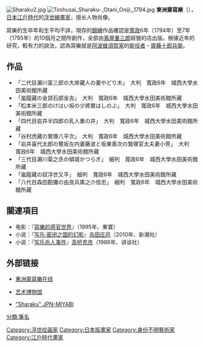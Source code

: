 [[File:Sharaku2.jpg|thumb]]
{{japanese|japanese=東洲斎 写楽|kana=とうしゅうさい しゃらく|romaji=Tōshūsai Sharaku}}
[[File:Toshusai_Sharaku-_Otani_Oniji,_1794.jpg|thumb]]
'''東洲齋寫樂'''（{{bd|?||?|}}），[[日本|日本]][[江戶時代|江戶時代]]的[[浮世繪|浮世繪]][[畫家|畫家]]，擅长人物肖像。

寫樂的生卒年和生平均不詳，現存的[[錦繪|錦繪]]作品確認是[[寬政|寬政]]6年（1794年）至7年（1795年）的10個月之間所創作，全部由[[蔦屋重三郎|蔦屋重三郎]]經營的店出版。根據近年的研究，較有力的說法，認為寫樂就是[[阿波|阿波]][[蜂須賀家|蜂須賀家]]的[[能劇|能役者]]・[[齋藤十郎兵衛|齋藤十郎兵衛]]。

== 作品 ==
*「二代目瀨川富三郎の大岸藏人の妻やどり木」　大判　寬政6年　城西大學水田美術館所藏
*「嵐龍藏の金貸石部金吉」　大判　寬政6年　城西大學水田美術館所藏
*「松本米三郎のけはい坂の少將實はしのぶ」　大判　寬政6年　城西大學水田美術館所藏
*「四代目岩井半四郎の乳人重の井」　大判　寬政6年　城西大學水田美術館所藏
*「谷村虎藏の鷲塚八平次」　大判　寬政6年　城西大學水田美術館所藏
*「岩井喜代太郎の鷺坂左内妻藤波と坂東善次の鷲塚官太夫妻小笹」　大判　寬政6年　城西大學水田美術館所藏
*「三代目瀨川菊之丞の傾城かつらぎ」　細判　寬政6年　城西大學水田美術館所藏
*「嵐龍藏の奴浮世又平」　細判　寬政6年　城西大學水田美術館所藏
*「八代目森田勘彌の由良兵庫之介信忠」　細判　寬政6年　城西大學水田美術館所藏

== 關連項目 ==
*电影：『[[寫樂的感官世界|寫樂的感官世界]]』（1995年、東寶）
*小说：『[[写乐·密闭之国的幻影|写乐·密闭之国的幻影]]』[[岛田庄司|岛田庄司]]（2010年、新潮社）
*小说：『[[写乐杀人事件|写乐杀人事件]]』[[高桥克彦|高桥克彦]]（1986年、讲谈社）

==外部链接==
{{commonscat|Tōshūsai Sharaku}}
* {{en}}[http://www.artcyclopedia.com/artists/toshusai_sharaku.html 東洲齋寫樂在线] {{Wayback|url=http://www.artcyclopedia.com/artists/toshusai_sharaku.html |date=20160624004332 }}
* {{en}}[http://www.metmuseum.org/toah/ho/09/eaj/hod_JP2822.htm 艺术博物馆] {{Wayback|url=http://www.metmuseum.org/toah/ho/09/eaj/hod_JP2822.htm |date=20071121113341 }}
* [https://web.archive.org/web/20130322024641/http://www.jpn-miyabi.com/Vol.29/sharaku.html "Sharaku" JPN-MIYABI]

{{Authority control}}
{{日本藝術家小作品}}

{{DEFAULTSORT:Tōshūsai Sharaku}}

[[Category:浮世绘画家|Category:浮世绘画家]]
[[Category:日本版畫家|Category:日本版畫家]]
[[Category:身份不明藝術家|Category:身份不明藝術家]]
[[Category:江戶時代畫家|Category:江戶時代畫家]]
[[分類:筆名|分類:筆名]]